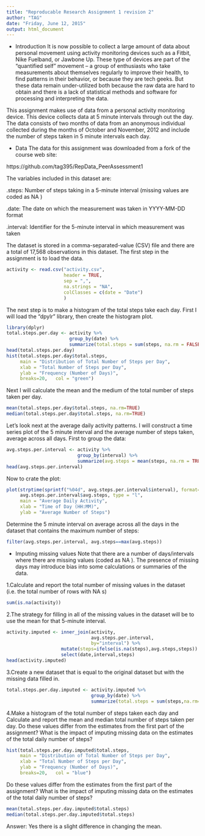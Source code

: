 ```yaml
---
title: "Reproducable Research Assignment 1 revision 2"
author: "TAG"
date: "Friday, June 12, 2015"
output: html_document
---
```


* Introduction
It is now possible to collect a large amount of data about personal movement using activity monitoring devices such as a Fitbit, Nike Fuelband, or Jawbone Up. These type of devices are part of the "quantified self" movement -- a group of enthusiasts who take measurements about themselves regularly to improve their health, to find patterns in their behavior, or because they are tech geeks. But these data remain under-utilized both because the raw data are hard to obtain and there is a lack of statistical methods and software for processing and interpreting the data.

This assignment makes use of data from a personal activity monitoring device. This device collects data at 5 minute intervals through out the day. The data consists of two months of data from an anonymous individual collected during the months of October and November, 2012 and include the number of steps taken in 5 minute intervals each day.



* Data
The data for this assignment was downloaded from a fork of the course web site:

https://github.com/tag395/RepData_PeerAssessment1

The variables included in this dataset are:

.steps: Number of steps taking in a 5-minute interval (missing values are coded as  NA )


.date: The date on which the measurement was taken in YYYY-MM-DD format


.interval: Identifier for the 5-minute interval in which measurement was taken


The dataset is stored in a comma-separated-value (CSV) file and there are a total of 17,568 observations in this dataset.
The first step in the assignment is to load the data.


```r
activity <- read.csv("activity.csv",
                     header = TRUE,
                     sep = ",",
                     na.strings = "NA",
                     colClasses = c(date = "Date")
                     )

```

The next step is to make a histogram of the total steps take each day. First I will load the "dpylr" library, then create the histogram plot.


```r
library(dplyr)
total.steps.per.day <- activity %>%
                       group_by(date) %>%
                       summarize(total.steps = sum(steps, na.rm = FALSE))
head(total.steps.per.day)
hist(total.steps.per.day$total.steps, 
     main = "Distribution of Total Number of Steps per Day", 
     xlab = "Total Number of Steps per Day", 
     ylab = "Frequency (Number of Days)", 
     breaks=20,   col = "green")

```

Next I will calculate the mean and the medium of the total number of steps taken per day.

```r
mean(total.steps.per.day$total.steps, na.rm=TRUE)
median(total.steps.per.day$total.steps, na.rm=TRUE)

```

Let's look next at the average daily activity patterns. I will construct a time series plot of the 5 minute interval and the average number of steps taken, average across all days. First to group the data:

```r
avg.steps.per.interval <- activity %>%
                          group_by(interval) %>%
                          summarize(avg.steps = mean(steps, na.rm = TRUE))
head(avg.steps.per.interval)

```

Now to crate the plot:

```r
plot(strptime(sprintf("%04d", avg.steps.per.interval$interval), format="%H%M"),
     avg.steps.per.interval$avg.steps, type = "l", 
     main = "Average Daily Activity", 
     xlab = "Time of Day (HH:MM)", 
     ylab = "Average Number of Steps")

```

Determine the 5 minute interval on average across all the days in the dataset that contains the maximum number of steps:

```r
filter(avg.steps.per.interval, avg.steps==max(avg.steps))
```



* Imputing missing values
Note that there are a number of days/intervals where there are missing values (coded as  NA ). The presence of missing days may introduce bias into some calculations or summaries of the data.

1.Calculate and report the total number of missing values in the dataset (i.e. the total number of rows with  NA s)

```r
sum(is.na(activity))
```

2.The strategy for filling in all of the missing values in the dataset will be to use the mean for that 5-minute interval.

```r
activity.imputed <- inner_join(activity, 
                               avg.steps.per.interval, 
                               by="interval") %>% 
                    mutate(steps=ifelse(is.na(steps),avg.steps,steps)) %>%
                    select(date,interval,steps)
head(activity.imputed)

```

3.Create a new dataset that is equal to the original dataset but with the missing data filled in.

```r
total.steps.per.day.imputed <- activity.imputed %>%
                               group_by(date) %>%
                               summarize(total.steps = sum(steps,na.rm=FALSE))

```

4.Make a histogram of the total number of steps taken each day and Calculate and report the mean and median total number of steps taken per day. Do these values differ from the estimates from the first part of the assignment? What is the impact of imputing missing data on the estimates of the total daily number of steps?

```r
hist(total.steps.per.day.imputed$total.steps, 
     main = "Distribution of Total Number of Steps per Day", 
     xlab = "Total Number of Steps per Day", 
     ylab = "Frequency (Number of Days)", 
     breaks=20,   col = "blue")

```

Do these values differ from the estimates from the first part of the assignment? What is the impact of imputing missing data on the estimates of the total daily number of steps?

```r
mean(total.steps.per.day.imputed$total.steps)
median(total.steps.per.day.imputed$total.steps)

```


Answer: Yes there is a slight difference in changing the mean.